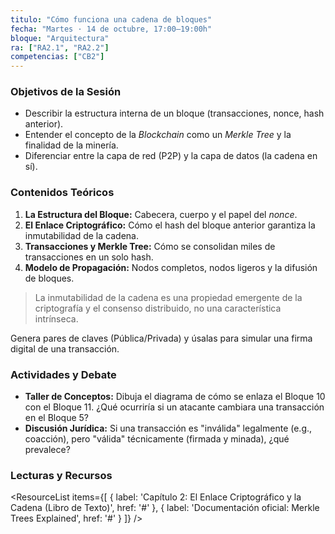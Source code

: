 ```yaml
---
titulo: "Cómo funciona una cadena de bloques"
fecha: "Martes · 14 de octubre, 17:00–19:00h"
bloque: "Arquitectura"
ra: ["RA2.1", "RA2.2"]
competencias: ["CB2"]
---
```




### Objetivos de la Sesión
- Describir la estructura interna de un bloque (transacciones, nonce, hash anterior).
- Entender el concepto de la *Blockchain* como un *Merkle Tree* y la finalidad de la minería.
- Diferenciar entre la capa de red (P2P) y la capa de datos (la cadena en sí).

### Contenidos Teóricos
1.  **La Estructura del Bloque:** Cabecera, cuerpo y el papel del *nonce*.
2.  **El Enlace Criptográfico:** Cómo el hash del bloque anterior garantiza la inmutabilidad de la cadena.
3.  **Transacciones y Merkle Tree:** Cómo se consolidan miles de transacciones en un solo hash.
4.  **Modelo de Propagación:** Nodos completos, nodos ligeros y la difusión de bloques.

> La inmutabilidad de la cadena es una propiedad emergente de la criptografía y el consenso distribuido, no una característica intrínseca.

<LabCallout title="Laboratorio 2: Clave Pública y Firma Digital (RSA)" href="/content/labs/rsa-simplificado-colab.md">
Genera pares de claves (Pública/Privada) y úsalas para simular una firma digital de una transacción.
</LabCallout>

### Actividades y Debate
-   **Taller de Conceptos:** Dibuja el diagrama de cómo se enlaza el Bloque 10 con el Bloque 11. ¿Qué ocurriría si un atacante cambiara una transacción en el Bloque 5?
-   **Discusión Jurídica:** Si una transacción es "inválida" legalmente (e.g., coacción), pero "válida" técnicamente (firmada y minada), ¿qué prevalece?

### Lecturas y Recursos
<ResourceList
  items={[
    { label: 'Capítulo 2: El Enlace Criptográfico y la Cadena (Libro de Texto)', href: '#' },
    { label: 'Documentación oficial: Merkle Trees Explained', href: '#' }
  ]}
/>
